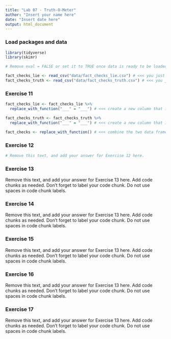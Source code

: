 ```yaml
---
title: "Lab 07 - Truth-O-Meter"
author: "Insert your name here"
date: "Insert date here"
output: html_document
---
```


### Load packages and data

```r
library(tidyverse) 
library(skimr)
```

```r

# Remove eval = FALSE or set it to TRUE once data is ready to be loaded

fact_checks_lie <- read_csv("data/fact_checks_lie.csv") # <<< you just created this .csv in the R scripts
fact_checks_truth <- read_csv("data/fact_checks_truth.csv") # <<< you just created this .csv in the R scripts

```

### Exercise 11

```r

fact_checks_lie <- fact_checks_lie %>%
  replace_with_function("___" = "___") # <<< create a new column that indicates these are lies

fact_checks_truth <- fact_checks_truth %>%
  replace_with_function("___" = "___") # <<< create a new column that indicates these are truths

fact_checks <- replace_with_function() # <<< combine the two data frames 

```

### Exercise 12

```r

# Remove this text, and add your answer for Exercise 12 here.
```

### Exercise 13

Remove this text, and add your answer for Exercise 13 here.
Add code chunks as needed.
Don't forget to label your code chunk.
Do not use spaces in code chunk labels.

### Exercise 14

Remove this text, and add your answer for Exercise 13 here.
Add code chunks as needed.
Don't forget to label your code chunk.
Do not use spaces in code chunk labels.

### Exercise 15

Remove this text, and add your answer for Exercise 13 here.
Add code chunks as needed.
Don't forget to label your code chunk.
Do not use spaces in code chunk labels.

### Exercise 16

Remove this text, and add your answer for Exercise 13 here.
Add code chunks as needed.
Don't forget to label your code chunk.
Do not use spaces in code chunk labels.

### Exercise 17

Remove this text, and add your answer for Exercise 13 here.
Add code chunks as needed.
Don't forget to label your code chunk.
Do not use spaces in code chunk labels.



